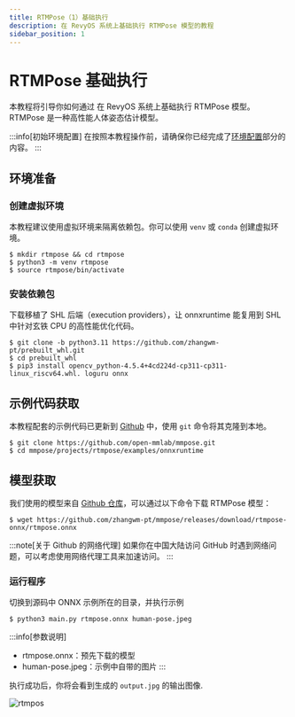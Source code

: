```yaml
---
title: RTMPose（1）基础执行
description: 在 RevyOS 系统上基础执行 RTMPose 模型的教程
sidebar_position: 1
---
```



# RTMPose 基础执行

本教程将引导你如何通过 在 RevyOS 系统上基础执行 RTMPose 模型。RTMPose 是一种高性能人体姿态估计模型。

:::info[初始环境配置]
在按照本教程操作前，请确保你已经完成了[环境配置](../../env)部分的内容。
:::

## 环境准备

### 创建虚拟环境

本教程建议使用虚拟环境来隔离依赖包。你可以使用 `venv` 或 `conda` 创建虚拟环境。

```shell-session
$ mkdir rtmpose && cd rtmpose
$ python3 -m venv rtmpose
$ source rtmpose/bin/activate
```

### 安装依赖包
下载移植了 SHL 后端（execution providers），让 onnxruntime 能复用到 SHL 中针对玄铁 CPU 的高性能优化代码。

```shell-session
$ git clone -b python3.11 https://github.com/zhangwm-pt/prebuilt_whl.git
$ cd prebuilt_whl
$ pip3 install opencv_python-4.5.4+4cd224d-cp311-cp311-linux_riscv64.whl. loguru onnx
```

## 示例代码获取

本教程配套的示例代码已更新到 [Github](https://github.com/open-mmlab/mmpose) 中，使用 `git` 命令将其克隆到本地。

```shell-session
$ git clone https://github.com/open-mmlab/mmpose.git
$ cd mmpose/projects/rtmpose/examples/onnxruntime
```


## 模型获取

我们使用的模型来自 [Github 仓库](https://github.com/zhangwm-pt/mmpose/releases/download/rtmpose-onnx/rtmpose.onnx)，可以通过以下命令下载 RTMPose 模型：

```shell-session
$ wget https://github.com/zhangwm-pt/mmpose/releases/download/rtmpose-onnx/rtmpose.onnx
```

:::note[关于 Github 的网络代理]
如果你在中国大陆访问 GitHub 时遇到网络问题，可以考虑使用网络代理工具来加速访问。
:::


### 运行程序

切换到源码中 ONNX 示例所在的目录，并执行示例
```shell-session
$ python3 main.py rtmpose.onnx human-pose.jpeg
``` 

:::info[参数说明]
- rtmpose.onnx：预先下载的模型
- human-pose.jpeg：示例中自带的图片
:::

执行成功后，你将会看到生成的 `output.jpg` 的输出图像.

![rtmpos](/img/image-for-flash/rtmpose.png)



